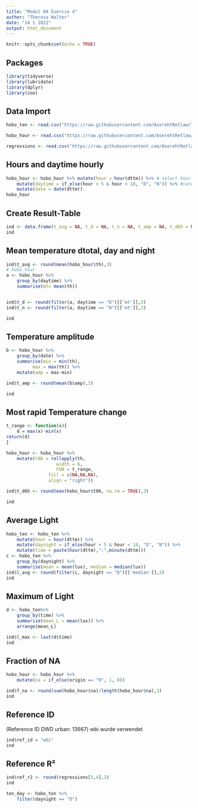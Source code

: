 ```yaml
---
title: "Modul 04 Exercie 4"
author: "Theresa Walter"
date: "14 1 2022"
output: html_document
---
```



```r
knitr::opts_chunk$set(echo = TRUE)
```

## Packages

```r
library(tidyverse)
library(lubridate)
library(dplyr)
library(zoo)
```

## Data Import

```r
hobo_ten <- read.csv("https://raw.githubusercontent.com/AserehtRetlaw/Timeseries_in_R-1/main/1_data_processed/10760710.csv")

hobo_hour <- read.csv("https://raw.githubusercontent.com/AserehtRetlaw/Timeseries_in_R-1/main/1_data_processed/hourly/10760710_Th.csv")

regressions <- read.csv("https://raw.githubusercontent.com/AserehtRetlaw/Timeseries_in_R-1/main/1_data_processed/hourly/regressions.csv")
```

## Hours and daytime hourly

```r
hobo_hour <- hobo_hour %>% mutate(hour = hour(dttm)) %>% # select hour
	mutate(daytime = if_else(hour > 5 & hour < 18, "D", "N")) %>% #categorize day and night
	mutate(date = date(dttm))
hobo_hour
```

## Create Result-Table

```r
ind <- data.frame(t_avg = NA, t_d = NA, t_n = NA, t_amp = NA, t_d6h = NA, l_avg = NA, l_max = NA, f_na = NA, ref_id = NA, ref_r2 = NA)
ind
```

## Mean temperature dtotal, day and night

```r
ind$t_avg <- round(mean(hobo_hour$th),3)
# hobo_hour
a <- hobo_hour %>%
	group_by(daytime) %>% 
	summarise(mt= mean(th))


ind$t_d <- round(filter(a, daytime == "D")[['mt']],3)
ind$t_n <- round(filter(a, daytime == "N")[['mt']],3)

ind
```

## Temperature amplitude

```r
b <- hobo_hour %>%
	group_by(date) %>% 
	summarise(min = min(th),
		  max = max(th)) %>% 
	mutate(amp = max-min)

ind$t_amp <- round(mean(b$amp),3)

ind
```

## Most rapid Temperature change

```r
t_range <- function(x){
	d = max(x)-min(x)
return(d)
}

hobo_hour <- hobo_hour %>%
	mutate(t06 = rollapply(th,
			       width = 6,
			       FUN = t_range,
				fill = c(NA,NA,NA),
				align = "right"))

ind$t_d6h <- round(max(hobo_hour$t06, na.rm = TRUE),3)

ind
```

## Average Light

```r
hobo_ten <- hobo_ten %>%
	mutate(hour = hour(dttm)) %>% 
	mutate(daynight = if_else(hour > 5 & hour < 18, "D", "N")) %>% 
	mutate(time = paste(hour(dttm),":",minute(dttm)))
c <- hobo_ten %>% 
	group_by(daynight) %>% 
	summarise(mean = mean(lux), median = median(lux))
ind$l_avg <- round(filter(c, daynight == "D")[['median']],3)
ind
```


## Maximum of Light

```r
d <- hobo_ten%>% 
	group_by(time) %>% 
	summarize(mean_L = mean(lux)) %>% 
	arrange(mean_L)

ind$l_max <- last(d$time)
ind
```


## Fraction of NA

```r
hobo_hour <- hobo_hour %>% 
	mutate(na = if_else(origin == "R", 1, 0))

ind$f_na <- round(sum(hobo_hour$na)/length(hobo_hour$na),3)
ind
```

## Reference ID
(Reference ID DWD urban: 13667)
wbi wurde verwendet
```r
ind$ref_id = "wbi"
ind
```

## Reference R²
```r
ind$ref_r2 <- round(regressions[3,4],3)
ind
```

```r
ten_day <- hobo_ten %>%
	filter(daynight == "D")
```